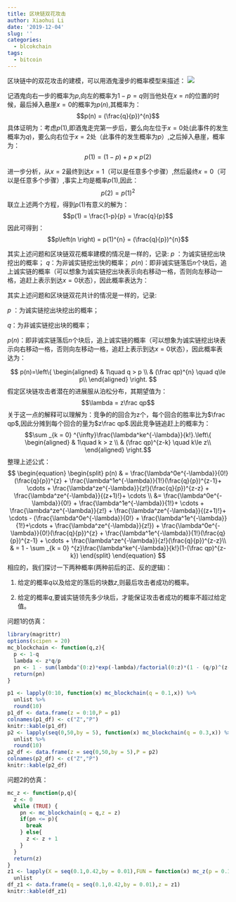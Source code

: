 ```yaml
---
title: 区块链双花攻击
author: Xiaohui Li
date: '2019-12-04'
slug: ''
categories:
  - blcokchain
tags:
  - bitcoin
---
```


\quad \quad 区块链中的双花攻击的建模，可以用酒鬼漫步的概率模型来描述：
![](/post/2019-12-04-_files/酒鬼漫步.png)


\quad \quad 记酒鬼向右一步的概率为$p$,向左的概率为$1- p = q$则当他处在$x = n$的位置的时候，最后掉入悬崖$x = 0$的概率为$p(n)$,其概率为：
$$p(n) = (\frac{q}{p})^{n}$$
具体证明为：考虑$p(1)$,即酒鬼走完第一步后，要么向左位于$x = 0$处(此事件的发生概率为$q$)，要么向右位于$x = 2$处（此事件的发生概率为$p$）,之后掉入悬崖，概率为：
$$p(1) =  (1- p) + p \times  p(2)$$

进一步分析，从$x = 2$最终到达$x = 1$（可以是任意多个步骤）,然后最终$x = 0$（可以是任意多个步骤）,事实上均是概率$p(1)$,因此：
$$p(2) = p(1)^{2}$$
联立上述两个方程，得到$p(1)$有意义的解为：$$p(1) = \frac{1-p}{p} = \frac{q}{p}$$
因此可得到：
$$p\left(n \right) = p(1)^{n} = (\frac{q}{p})^{n}$$

其实上述问题和区块链双花概率建模的情况是一样的，记录:
$p$ ：为诚实链挖出块挖出的概率；
$q$：为非诚实链挖出快的概率；
$p(n)$：即非诚实链落后$n$个块后，追上诚实链的概率（可以想象为诚实链挖出块表示向右移动一格，否则向左移动一格，追赶上表示到达$x = 0$状态），因此概率表达为：

其实上述问题和区块链双花共计的情况是一样的，记录: 


$p$ ：为诚实链挖出块挖出的概率； 


$q$：为非诚实链挖出块的概率； 


$p(n)$：即非诚实链落后$n$个块后，追上诚实链的概率（可以想象为诚实链挖出块表示向右移动一格，否则向左移动一格，追赶上表示到达$x = 0$状态），因此概率表达为： 

$$ p(n)=\left\{
\begin{aligned}
 & 1\quad q > p \\
 & (\frac qp)^{n} \quad q\le p\\
\end{aligned}
\right.
$$
假定区块链攻击者潜在的进展服从泊松分布，其期望值为：
$$\lambda = z\frac qp$$
关于这一点的解释可以理解为：竞争的的回合为z个，每个回合的胜率比为$\frac qp$,因此分摊到每个回合的量为$z\frac qp$.因此竞争链追赶上的概率为：
$$\sum _{k = 0} ^{\infty}\frac{\lambda^ke^{-\lambda}}{k!}.\left\{
\begin{aligned}
 & 1\quad k > z \\
 & (\frac qp)^{z-k} \quad k\le z\\
\end{aligned}
\right.$$
整理上述公式：
$$
\begin{equation}
\begin{split}
p(n) & = \frac{\lambda^0e^{-\lambda}}{0!}(\frac{q}{p})^{z} + \frac{\lambda^1e^{-\lambda}}{1!}(\frac{q}{p})^{z-1}+
\cdots + \frac{\lambda^ze^{-\lambda}}{z!}(\frac{q}{p})^{z-z} + \frac{\lambda^ze^{-\lambda}}{(z+1)!}+ \cdots \\
 &=  \frac{\lambda^0e^{-\lambda}}{0!} + \frac{\lambda^1e^{-\lambda}}{1!}+ \cdots + \frac{\lambda^ze^{-\lambda}}{z!} + \frac{\lambda^ze^{-\lambda}}{(z+1)!}+ \cdots  - (\frac{\lambda^0e^{-\lambda}}{0!} + \frac{\lambda^1e^{-\lambda}}{1!}+\cdots + \frac{\lambda^ze^{-\lambda}}{z!}) + 
 \frac{\lambda^0e^{-\lambda}}{0!}(\frac{q}{p})^{z} + \frac{\lambda^1e^{-\lambda}}{1!}(\frac{q}{p})^{z-1} + \cdots + \frac{\lambda^ze^{-\lambda}}{z!}(\frac{q}{p})^{z-z}\\
 & = 
1 - \sum _{k = 0} ^{z}\frac{\lambda^ke^{-\lambda}}{k!}(1-(\frac qp)^{z-k})
\end{split}
\end{equation}
$$
相应的，我们探讨一下两种概率(两种前后的正、反的逻辑)：

1. 给定的概率$q$以及给定的落后的块数$z$,则最后攻击者成功的概率。

2. 给定的概率$q$,要诚实链领先多少块后，才能保证攻击者成功的概率不超过给定值。

问题1的仿真：
```r
library(magrittr)
options(scipen = 20)
mc_blockchain <- function(q,z){
  p <- 1-q
  lambda <- z*q/p
  pn <- 1 - sum(lambda^(0:z)*exp(-lambda)/factorial(0:z)*(1 - (q/p)^(z-(0:z))))
  return(pn)
}

p1 <- lapply(0:10, function(x) mc_blockchain(q = 0.1,x)) %>%
  unlist %>%
  round(10)
p1_df <- data.frame(z = 0:10,P = p1)
colnames(p1_df) <- c("Z","P")
knitr::kable(p1_df)
p2 <- lapply(seq(0,50,by = 5), function(x) mc_blockchain(q = 0.3,x)) %>%
  unlist %>%
  round(10)
p2_df <- data.frame(z = seq(0,50,by = 5),P = p2)
colnames(p2_df) <- c("Z","P")
knitr::kable(p2_df)
```

问题2的仿真：
```r
mc_z <- function(p,q){
  z <- 0
  while (TRUE) {
    pn <- mc_blockchain(q = q,z = z)
    if(pn <= p){
      break
    } else{
      z <- z + 1
    }
  }
  return(z)
}
z1 <- lapply(X = seq(0.1,0.42,by = 0.01),FUN = function(x) mc_z(p = 0.1/100,q = x)) %>%
  unlist
df_z1 <- data.frame(q = seq(0.1,0.42,by = 0.01),z = z1)
knitr::kable(df_z1)
```

